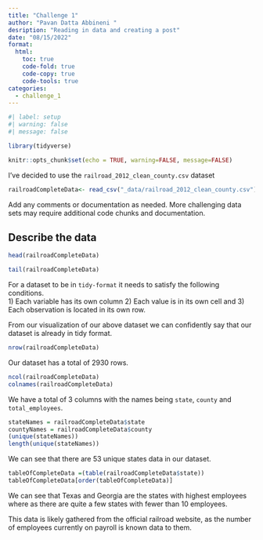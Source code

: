 ```yaml
---
title: "Challenge 1"
author: "Pavan Datta Abbineni "
desription: "Reading in data and creating a post"
date: "08/15/2022"
format:
  html:
    toc: true
    code-fold: true
    code-copy: true
    code-tools: true
categories:
  - challenge_1
---
```


```r
#| label: setup
#| warning: false
#| message: false

library(tidyverse)

knitr::opts_chunk$set(echo = TRUE, warning=FALSE, message=FALSE)
```

I've decided to use the `railroad_2012_clean_county.csv` dataset

```r
railroadCompleteData<- read_csv("_data/railroad_2012_clean_county.csv")
```

Add any comments or documentation as needed. More challenging data sets may require additional code chunks and documentation.

## Describe the data

```r
head(railroadCompleteData)
```
```r
tail(railroadCompleteData)
```
For a dataset to be in `tidy-format` it needs to satisfy the following conditions.  
1)  Each variable has its own column
2)  Each value is in its own cell and
3)  Each observation is located in its own row.  
  
From our visualization of our above dataset we can confidently say that our dataset is already in tidy format.

```r
nrow(railroadCompleteData)
```

Our dataset has a total of 2930 rows.

```r
ncol(railroadCompleteData)
colnames(railroadCompleteData)
```

We have a total of 3 columns with the names being `state`, `county` and `total_employees`.
```r
stateNames = railroadCompleteData$state
countyNames = railroadCompleteData$county
(unique(stateNames))
length(unique(stateNames))
```

We can see that there are 53 unique states data in our dataset.

```r
tableOfCompleteData =(table(railroadCompleteData$state))
tableOfCompleteData[order(tableOfCompleteData)]
```
We can see that Texas and Georgia are the states with highest employees where as there are quite a few states with fewer than 10 employees.

This data is likely gathered from the official railroad website, as the number of employees currently on payroll is known data to them.
